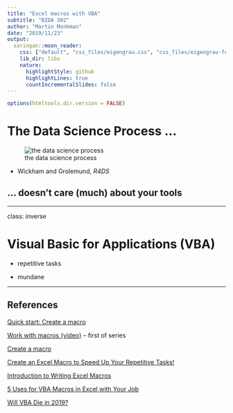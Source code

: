 ```yaml
---
title: "Excel macros with VBA"
subtitle: "BIDA 302"
author: "Martin Monkman"
date: "2019/11/23"
output:
  xaringan::moon_reader:
    css: ["default", "css_files/eigengrau.css", "css_files/eigengrau-fonts.css"]    
    lib_dir: libs
    nature:
      highlightStyle: github
      highlightLines: true
      countIncrementalSlides: false
---
```



```r
options(htmltools.dir.version = FALSE)

```

# The Data Science Process ... 

![the data science process](../img/data-science.png)

- Wickham and Grolemund, _R4DS_

## ... doesn't care (much) about your tools

---

class: inverse

# Visual Basic for Applications (VBA)

* repetitive tasks

* mundane 


---

## References

[Quick start: Create a macro](https://support.office.com/en-us/article/quick-start-create-a-macro-741130ca-080d-49f5-9471-1e5fb3d581a8)

[Work with macros {video}](https://support.office.com/en-us/article/video-work-with-macros-654cc76b-1c9c-4632-89e1-67230322e92f) -- first of series

[Create a macro](https://www.excel-easy.com/vba/create-a-macro.html)

[Create an Excel Macro to Speed Up Your Repetitive Tasks!](https://www.microassist.com/software-tips/create-an-excel-macro/)

[Introduction to Writing Excel Macros](https://www.excelfunctions.net/writing-excel-macros.html)

[5 Uses for VBA Macros in Excel with Your Job](https://www.excelcampus.com/vba/5-uses-for-macros/)

[Will VBA Die in 2019?](https://www.thespreadsheetguru.com/blog/are-vba-macros-dead)